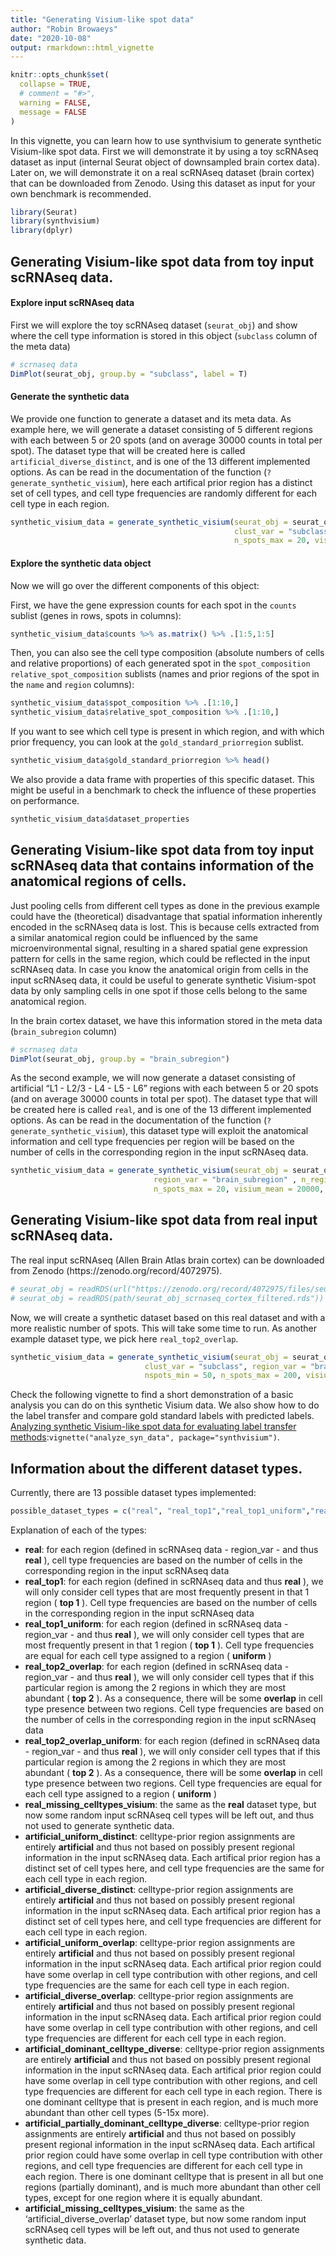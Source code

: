 ```yaml
---
title: "Generating Visium-like spot data"
author: "Robin Browaeys"
date: "2020-10-08"
output: rmarkdown::html_vignette
---
```


```r
knitr::opts_chunk$set(
  collapse = TRUE,
  # comment = "#>",
  warning = FALSE,
  message = FALSE
)
```

In this vignette, you can learn how to use synthvisium to generate synthetic Visium-like spot data. First we will demonstrate it by using a toy scRNAseq dataset as input (internal Seurat object of downsampled brain cortex data). Later on, we will demonstrate it on a real scRNAseq dataset (brain cortex) that can be downloaded from Zenodo. Using this dataset as input for your own benchmark is recommended.

```r
library(Seurat)
library(synthvisium)
library(dplyr)
```

## Generating Visium-like spot data from toy input scRNAseq data.

#### Explore input scRNAseq data

First we will explore the toy scRNAseq dataset (`seurat_obj`) and show where the cell type information is stored in this object (`subclass` column of the meta data)

```r
# scrnaseq data
DimPlot(seurat_obj, group.by = "subclass", label = T)
```

#### Generate the synthetic data

We provide one function to generate a dataset and its meta data. As example here, we will generate a dataset consisting of 5 different regions with each between 5 or 20 spots (and on average 30000 counts in total per spot). The dataset type that will be created here is called `artificial_diverse_distinct`, and is one of the 13 different implemented options. As can be read in the documentation of the function (`?generate_synthetic_visium`), here each artifical prior region has a distinct set of cell types, and cell type frequencies are randomly different for each cell type in each region.

```r
synthetic_visium_data = generate_synthetic_visium(seurat_obj = seurat_obj, dataset_type = "artificial_diverse_distinct",
                                                  clust_var = "subclass", n_regions = 5, n_spots_min = 5,
                                                  n_spots_max = 20, visium_mean = 30000, visium_sd = 8000)
```

#### Explore the synthetic data object

Now we will go over the different components of this object:

First, we have the gene expression counts for each spot in the `counts` sublist (genes in rows, spots in columns):

```r
synthetic_visium_data$counts %>% as.matrix() %>% .[1:5,1:5]
```

Then, you can also see the cell type composition (absolute numbers of cells and relative proportions) of each generated spot in the `spot_composition` `relative_spot_composition` sublists (names and prior regions of the spot in the `name` and `region` columns): 

```r
synthetic_visium_data$spot_composition %>% .[1:10,]
synthetic_visium_data$relative_spot_composition %>% .[1:10,]
```

If you want to see which cell type is present in which region, and with which prior frequency, you can look at the `gold_standard_priorregion` sublist.

```r
synthetic_visium_data$gold_standard_priorregion %>% head()
```

We also provide a data frame with properties of this specific dataset. This might be useful in a benchmark to check the influence of these properties on performance.

```r
synthetic_visium_data$dataset_properties 
```

## Generating Visium-like spot data from toy input scRNAseq data that contains information of the anatomical regions of cells.

Just pooling cells from different cell types as done in the previous example could have the (theoretical) disadvantage that spatial information inherently encoded in the scRNAseq data is lost. This is because cells extracted from a similar anatomical region could be influenced by the same microenvironmental signal, resulting in a shared spatial gene expression pattern for cells in the same region, which could be reflected in the input scRNAseq data. In case you know the anatomical origin from cells in the input scRNAseq data, it could be useful to generate synthetic Visium-spot data by only sampling cells in one spot if those cells belong to the same anatomical region.

In the brain cortex dataset, we have this information stored in the meta data (`brain_subregion` column)

```r
# scrnaseq data
DimPlot(seurat_obj, group.by = "brain_subregion")
```

As the second example, we will now generate a dataset consisting of artificial "L1 - L2/3 - L4 - L5 - L6" regions with each between 5 or 20 spots (and on average 30000 counts in total per spot). The dataset type that will be created here is called `real`, and is one of the 13 different implemented options. As can be read in the documentation of the function (`?generate_synthetic_visium`), this dataset type will exploit the anatomical information and cell type frequencies per region will be based on the number of cells in the corresponding region in the input scRNAseq data. 

```r
synthetic_visium_data = generate_synthetic_visium(seurat_obj = seurat_obj, dataset_type = "real", clust_var = "subclass",
                                region_var = "brain_subregion" , n_regions = NULL, n_spots_min = 5,
                                n_spots_max = 20, visium_mean = 20000, visium_sd = 5000)
```

## Generating Visium-like spot data from real input scRNAseq data.

The real input scRNAseq (Allen Brain Atlas brain cortex) can be downloaded from Zenodo (https://zenodo.org/record/4072975).

```r
# seurat_obj = readRDS(url("https://zenodo.org/record/4072975/files/seurat_obj_scrnaseq_cortex_filtered.rds")) # direct read from URL - will take a long time
# seurat_obj = readRDS(path/seurat_obj_scrnaseq_cortex_filtered.rds")) # after downloading and saving locally
```

Now, we will create a synthetic dataset based on this real dataset and with a more realistic number of spots. This will take some time to run. As another example dataset type, we pick here `real_top2_overlap`.

```r
synthetic_visium_data = generate_synthetic_visium(seurat_obj = seurat_obj, dataset_type = "real_top2_overlap",
                              clust_var = "subclass", region_var = "brain_subregion" , n_regions = NULL,
                              nspots_min = 50, n_spots_max = 200, visium_mean = 20000, visium_sd = 5000)
```

Check the following vignette to find a short demonstration of a basic analysis you can do on this synthetic Visium data. We also show how to do the label transfer and compare gold standard labels with predicted labels. [Analyzing synthetic Visium-like spot data for evaluating label transfer methods](analyze_syn_data.md):`vignette("analyze_syn_data", package="synthvisium")`.

## Information about the different dataset types.

Currently, there are 13 possible dataset types implemented:

```r
possible_dataset_types = c("real", "real_top1","real_top1_uniform","real_top2_overlap","real_top2_overlap_uniform", "real_missing_celltypes_visium", "artificial_uniform_distinct", "artificial_diverse_distinct",  "artificial_uniform_overlap", "artificial_diverse_overlap", "artificial_dominant_celltype_diverse", "artificial_partially_dominant_celltype_diverse", "artificial_missing_celltypes_visium")
```

Explanation of each of the types:

* **real**: for each region (defined in scRNAseq data - region_var - and thus __real__ ), cell type frequencies are based on the number of cells in the corresponding region in the input scRNAseq data 
* **real_top1**: for each region (defined in scRNAseq data and thus __real__ ), we will only consider cell types that are most frequently present in that 1 region ( __top 1__ ). Cell type frequencies are based on the number of cells in the corresponding region in the input scRNAseq data 
* **real_top1_uniform**: for each region (defined in scRNAseq data - region_var - and thus __real__ ), we will only consider cell types that are most frequently present in that 1 region ( __top 1__ ). Cell type frequencies are equal for each cell type assigned to a region ( __uniform__ ) 
* **real_top2_overlap**: for each region (defined in scRNAseq data - region_var - and thus __real__ ), we will only consider cell types that if this particular region is among the 2 regions in which they are most abundant ( __top 2__ ). As a consequence, there will be some __overlap__ in cell type presence between two regions.  Cell type frequencies are based on the number of cells in the corresponding region in the input scRNAseq data 
* **real_top2_overlap_uniform**: for each region (defined in scRNAseq data - region_var - and thus __real__ ), we will only consider cell types that if this particular region is among the 2 regions in which they are most abundant ( __top 2__ ). As a consequence, there will be some __overlap__ in cell type presence between two regions. Cell type frequencies are equal for each cell type assigned to a region ( __uniform__ ) 
* **real_missing_celltypes_visium**: the same as the __real__  dataset type, but now some random input scRNAseq cell types will be left out, and thus not used to generate synthetic data. 
* **artificial_uniform_distinct**: celltype-prior region assignments are entirely  __artificial__  and thus not based on possibly present regional information in the input scRNAseq data. Each artifical prior region has a distinct set of cell types here, and cell type frequencies are the same for each cell type in each region. 
* **artificial_diverse_distinct**: celltype-prior region assignments are entirely  __artificial__  and thus not based on possibly present regional information in the input scRNAseq data. Each artifical prior region has a distinct set of cell types here, and cell type frequencies are different for each cell type in each region.  
* **artificial_uniform_overlap**: celltype-prior region assignments are entirely  __artificial__  and thus not based on possibly present regional information in the input scRNAseq data. Each artifical prior region could have some overlap in cell type contribution with other regions, and cell type frequencies are the same for each cell type in each region.  
* **artificial_diverse_overlap**: celltype-prior region assignments are entirely  __artificial__  and thus not based on possibly present regional information in the input scRNAseq data. Each artifical prior region could have some overlap in cell type contribution with other regions, and cell type frequencies are different for each cell type in each region.  
* **artificial_dominant_celltype_diverse**: celltype-prior region assignments are entirely  __artificial__  and thus not based on possibly present regional information in the input scRNAseq data. Each artifical prior region could have some overlap in cell type contribution with other regions, and cell type frequencies are different for each cell type in each region. There is one dominant celltype that is present in each region, and is much more abundant than other cell types (5-15x more). 
* **artificial_partially_dominant_celltype_diverse**: celltype-prior region assignments are entirely  __artificial__  and thus not based on possibly present regional information in the input scRNAseq data. Each artifical prior region could have some overlap in cell type contribution with other regions, and cell type frequencies are different for each cell type in each region. There is one dominant celltype that is present in all but one regions (partially dominant), and is much more abundant than other cell types, except for one region where it is equally abundant. 
* **artificial_missing_celltypes_visium**: the same as the 'artificial_diverse_overlap' dataset type, but now some random input scRNAseq cell types will be left out, and thus not used to generate synthetic data. 

